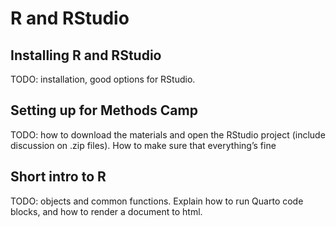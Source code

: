 # R and RStudio

## Installing R and RStudio

TODO: installation, good options for RStudio.

## Setting up for Methods Camp

TODO: how to download the materials and open the RStudio project (include discussion on .zip files). How to make sure that everything's fine

## Short intro to R

TODO: objects and common functions. Explain how to run Quarto code blocks, and how to render a document to html.